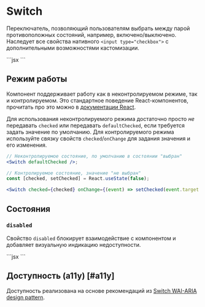 <Overview>

# Switch

Переключатель, позволяющий пользователям выбрать между парой противоположных состояний,
например, включено/выключено.
Наследует все свойства нативного `<input type="checkbox">` с дополнительными возможностями кастомизации.

</Overview>

<Playground>
  ```jsx
  <Switch />
  ```
</Playground>

## Режим работы

Компонент поддерживает работу как в неконтролируемом режиме, так и контролируемом. Это стандартное поведение
React-компонентов, прочитать про это можно в [документации React](https://react.dev/reference/react-dom/components/input#controlling-an-input-with-a-state-variable).

Для использования неконтролируемого режима достаточно просто _не_ передавать `checked` или передавать `defaultChecked`, если
требуется задать значение по умолчанию.
Для контролируемого режима используйте связку свойств `checked`/`onChange` для задания значения и его изменения.

```jsx
// Неконтролируемое состояние, по умолчанию в состоянии "выбран"
<Switch defaultChecked />;

// Контролируемое состояние, значение "не выбран"
const [checked, setChecked] = React.useState(false);

<Switch checked={checked} onChange={(event) => setChecked(event.target.checked)} />;
```

## Состояния

### `disabled`

Свойство `disabled` блокирует взаимодействие с компонентом и добавляет визуальную индикацию недоступности.

<Playground>
  ```jsx
  <Switch defaultChecked disabled />
  ```
</Playground>

## Доступность (a11y) [#a11y]

Доступность реализована на основе рекомендаций из [Switch WAI-ARIA design pattern](https://www.w3.org/WAI/ARIA/apg/patterns/switch/).
